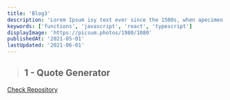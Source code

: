 ```yaml
---
title: 'Blog3'
description: 'Lorem Ipsum isy text ever since the 1500s, when apecimen book. It has survivethe'
keywords: ['functions', 'javascript', 'react', 'typescript']
displayImage: 'https://picsum.photos/1980/1080'
publishedAt: '2021-05-01'
lastUpdated: '2021-06-01'
---
```


> ## 1 - Quote Generator

[Check Repository](https://github.com/theodorusclarence/quote-generator)

<YouTubeEmbed
  className='mx-auto'
  opts={props.opts}
  videoId='KX5ZMPVEdqY'
  poster='maxresdefault'
  title='1 - Quote Generator'
/>

